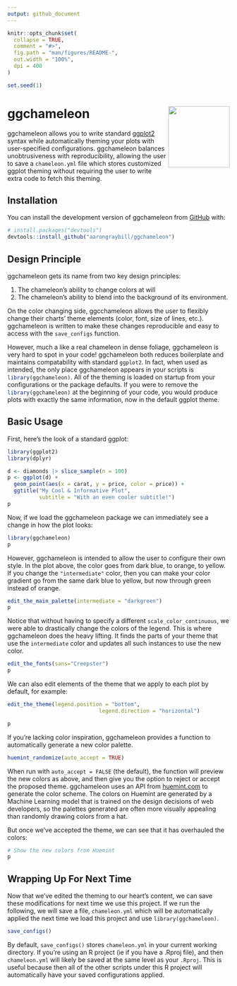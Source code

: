 ```yaml
---
output: github_document
---
```


<!-- README.md is generated from README.Rmd. Please edit that file -->

```r
knitr::opts_chunk$set(
  collapse = TRUE,
  comment = "#>",
  fig.path = "man/figures/README-",
  out.width = "100%",
  dpi = 400
)

set.seed(1)
```

# ggchameleon <img src="man/figures/logo.svg" align="right" height="139"/>

<!-- badges: start -->

<!-- badges: end -->

ggchameleon allows you to write standard [ggplot2](https://cran.r-project.org/web/packages/ggplot2/index.html) syntax while automatically theming your plots with user-specified configurations. ggchameleon balances unobtrusiveness with reproducibility, allowing the user to save a `chameleon.yml` file which stores customized ggplot theming without requiring the user to write extra code to fetch this theming.

## Installation

You can install the development version of ggchameleon from [GitHub](https://github.com/) with:

``` r
# install.packages("devtools")
devtools::install_github("aarongraybill/ggchameleon")
```

## Design Principle

ggchameleon gets its name from two key design principles:

1.  The chameleon's ability to change colors at will
2.  The chameleon's ability to blend into the background of its environment.

On the color changing side, ggcchameleon allows the user to flexibly change their charts' theme elements (color, font, size of lines, etc.). ggchameleon is written to make these changes reproducible and easy to access with the `save_configs` function.

However, much a like a real chameleon in dense foliage, ggchameleon is very hard to spot in your code! ggchameleon both reduces boilerplate and maintains compatability with standard `ggplot2`. In fact, when used as intended, the only place ggchameleon appears in your scripts is `library(ggchameleon)`{.R}. All of the theming is loaded on startup from your configurations or the package defaults. If you were to remove the `library(ggchameleon)`{.R} at the beginning of your code, you would produce plots with exactly the same information, now in the default ggplot theme.

## Basic Usage

First, here's the look of a standard ggplot:

```r
library(ggplot2)
library(dplyr)

d <- diamonds |> slice_sample(n = 100)
p <- ggplot(d) +
  geom_point(aes(x = carat, y = price, color = price)) +
  ggtitle("My Cool & Informative Plot",
          subtitle = "With an even cooler subtitle!")
p
```

Now, if we load the ggchameleon package we can immediately see a change in how the plot looks:

```r
library(ggchameleon)
p
```

However, ggchameleon is intended to allow the user to configure their own style.
In the plot above, the color goes from dark blue, to orange, to yellow. If you 
change the `"intermediate"` color, then you can make your color gradient go from
the same dark blue to yellow, but now through green instead of orange.

```r
edit_the_main_palette(intermediate = "darkgreen")
p
```

Notice that without having to specify a different `scale_color_continuous`, we were able to drastically change the colors of the legend. This is where ggchameleon does the heavy lifting. It finds the parts of your theme that use the `intermediate` color and updates all such instances to use the new color.

```r
edit_the_fonts(sans="Creepster")
p
```

We can also edit elements of the theme that we apply to each plot by default, for example:

```r
edit_the_theme(legend.position = "bottom",
                             legend.direction = "horizontal")

p
```

If you're lacking color inspiration, ggchameleon provides a function to
automatically generate a new color palette.

```r
huemint_randomize(auto_accept = TRUE)
```

When run with `auto_accept = FALSE` (the default), the function will preview the
new colors as above, and then give you the option to reject or accept the
proposed theme. ggchameleon uses an API from [huemint.com](huemint.com) to
generate the color scheme. The colors on Huemint are generated by a Machine
Learning model that is trained on the design decisions of web developers, so the
palettes generated are often more visually appealing than randomly drawing
colors from a hat.

But once we've accepted the theme, we can see that it has overhauled the colors:

```r
# Show the new colors from Huemint
p
```


## Wrapping Up For Next Time

Now that we've edited the theming to our heart's content, we can save these modifications for next time we use this project. If we run the following, we will save a file, `chameleon.yml` which will be automatically applied the next time we load this project and use `library(ggchameleon)`.

```r
save_configs()
```

By default, `save_configs()` stores `chameleon.yml` in your current working directory. If you're using an R project (ie if you have a .Rproj file), and then `chameleon.yml` will likely be saved at the same level as your `.Rproj`. This is useful because then all of the other scripts under this R project will automatically have your saved configurations applied.
